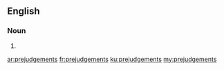 ==English==

===Noun===
{{head|en|noun plural form}}

# {{plural of|prejudgement|lang=en}}

[[ar:prejudgements]]
[[fr:prejudgements]]
[[ku:prejudgements]]
[[my:prejudgements]]